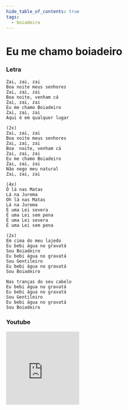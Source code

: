 ```yaml
---
hide_table_of_contents: true
tags:
  - boiadeiro
---
```


# Eu me chamo boiadeiro

### Letra

```text
Zai, zai, zai
Boa noite meus senhores
Zai, zai, zai
Boa noite, venham cá
Zai, zai, zai
Eu me chamo Boiadeiro
Zai, zai, zai
Aqui é em qualquer lugar

(2x)
Zai, zai, zai
Boa noite meus senhores
Zai, zai, zai
Boa  noite, venham cá
Zai, zai, zai
Eu me chamo Boiadeiro
Zai, zai, zai
Não nego meu natural
Zai, zai, zai

(4x)
Ô lá nas Matas
Lá na Jurema
Oh lá nas Matas
Lá na Jurema
É uma Lei severa
É uma Lei sem pena
É uma Lei severa
É uma Lei sem pena

(2x)
Em cima do meu lajedo
Eu bebi água no gravatá
Sou Boiadeiro
Eu bebi água no gravatá
Sou Gentileiro
Eu bebi água no gravatá
Sou Boiadeiro

Nas tranças do seu cabelo
Eu bebi água no gravatá
Eu bebi água no gravatá
Sou Gentileiro
Eu bebi água no gravatá
Sou Boiadeiro
```

### Youtube

<iframe
  width="200"
  height="200"
  src="https://www.youtube.com/embed/GODsJ2QUf3s?si=CDDte1PTpY4ja84b"
  title="YouTube video player"
  frameborder="0"
  allow="accelerometer; autoplay; clipboard-write; encrypted-media; gyroscope; picture-in-picture; web-share"
  referrerpolicy="strict-origin-when-cross-origin"
  allowfullscreen
></iframe>
